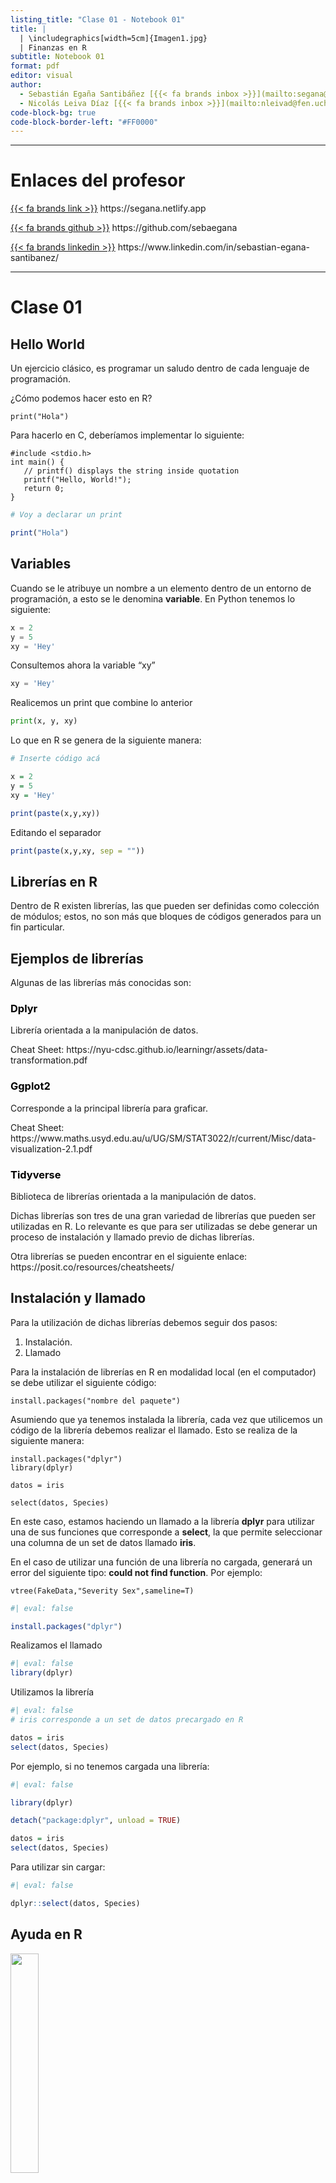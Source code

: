 ```yaml
---
listing_title: "Clase 01 - Notebook 01"
title: |
  | \includegraphics[width=5cm]{Imagen1.jpg}  
  | Finanzas en R
subtitle: Notebook 01
format: pdf
editor: visual
author:   
  - Sebastián Egaña Santibáñez [{{< fa brands inbox >}}](mailto:segana@fen.uchile.cl)
  - Nicolás Leiva Díaz [{{< fa brands inbox >}}](mailto:nleivad@fen.uchile.cl)
code-block-bg: true
code-block-border-left: "#FF0000"
---
```


------------------------------------------------------------------------

# Enlaces del profesor

[{{< fa brands link >}}](https://segana.netlify.app) https://segana.netlify.app

[{{< fa brands github >}}](https://github.com/sebaegana) https://github.com/sebaegana

[{{< fa brands linkedin >}}](https://www.linkedin.com/in/sebastian-egana-santibanez/) https://www.linkedin.com/in/sebastian-egana-santibanez/

------------------------------------------------------------------------

# Clase 01

## Hello World

Un ejercicio clásico, es programar un saludo dentro de cada lenguaje de programación.

¿Cómo podemos hacer esto en R?

```         
print("Hola")
```

Para hacerlo en C, deberíamos implementar lo siguiente:

```         
#include <stdio.h>
int main() {
   // printf() displays the string inside quotation
   printf("Hello, World!");
   return 0;
}
```

```r
# Voy a declarar un print

print("Hola")
```

## Variables

Cuando se le atribuye un nombre a un elemento dentro de un entorno de programación, a esto se le denomina **variable**. En Python tenemos lo siguiente:

```python
x = 2
y = 5
xy = 'Hey'

```

Consultemos ahora la variable "xy"

```python
xy = 'Hey'

```

Realicemos un print que combine lo anterior

```python
print(x, y, xy)

```

Lo que en R se genera de la siguiente manera:

```r
# Inserte código acá

x = 2
y = 5
xy = 'Hey'
```

```r
print(paste(x,y,xy))
```

Editando el separador

```r
print(paste(x,y,xy, sep = ""))
```

## Librerías en R

Dentro de R existen librerías, las que pueden ser definidas como colección de módulos; estos, no son más que bloques de códigos generados para un fin particular.

## Ejemplos de librerías

Algunas de las librerías más conocidas son:

### <font color='black'>**Dplyr**</font>

Librería orientada a la manipulación de datos.

Cheat Sheet: https://nyu-cdsc.github.io/learningr/assets/data-transformation.pdf

### <font color='black'>**Ggplot2**</font>

Corresponde a la principal librería para graficar.

Cheat Sheet: https://www.maths.usyd.edu.au/u/UG/SM/STAT3022/r/current/Misc/data-visualization-2.1.pdf

### <font color='black'>**Tidyverse**</font>

Biblioteca de librerías orientada a la manipulación de datos.

Dichas librerías son tres de una gran variedad de librerías que pueden ser utilizadas en R. Lo relevante es que para ser utilizadas se debe generar un proceso de instalación y llamado previo de dichas librerías.

Otra librerías se pueden encontrar en el siguiente enlace: https://posit.co/resources/cheatsheets/

## Instalación y llamado

Para la utilización de dichas librerías debemos seguir dos pasos:

1.  Instalación.
2.  Llamado

Para la instalación de librerías en R en modalidad local (en el computador) se debe utilizar el siguiente código:

```         
install.packages("nombre del paquete")
```

Asumiendo que ya tenemos instalada la librería, cada vez que utilicemos un código de la librería debemos realizar el llamado. Esto se realiza de la siguiente manera:

```         
install.packages("dplyr")
library(dplyr)

datos = iris

select(datos, Species)
```

En este caso, estamos haciendo un llamado a la librería **dplyr** para utilizar una de sus funciones que corresponde a **select**, la que permite seleccionar una columna de un set de datos llamado **iris**.

En el caso de utilizar una función de una librería no cargada, generará un error del siguiente tipo: **could not find function**. Por ejemplo:

```         
vtree(FakeData,"Severity Sex",sameline=T)
```

```r
#| eval: false

install.packages("dplyr")

```

Realizamos el llamado

```r
#| eval: false
library(dplyr)
```

Utilizamos la librería

```r
#| eval: false
# iris corresponde a un set de datos precargado en R

datos = iris
select(datos, Species)
```

Por ejemplo, si no tenemos cargada una librería:

```r
#| eval: false

library(dplyr)

detach("package:dplyr", unload = TRUE)

datos = iris
select(datos, Species)
```

Para utilizar sin cargar:

```r
#| eval: false

dplyr::select(datos, Species)

```

## Ayuda en R

![](stack.jpg){width="30%" fig-align="center"}

### Help

Dentro de R, viene considerada la opción de buscar ayuda. Para esto, debemos utilizar el siguiente código:

```         
?print
```

### Páginas

Por lo general, una parte importante de programar es aprender dónde buscar ejemplos y preguntas relacionadas con la labor que queremos programar. Para esto, existen algunas páginas claves:

W3 Schools : https://www.w3schools.com/r/default.asp

R para ciencia de datos: https://es.r4ds.hadley.nz/

Curso free de R en Datacamp: https://www.datacamp.com/courses/free-introduction-to-r

### Google

Una de las mejores opciones es utilizar Google; poner frases como: **Cómo hacer X en R** o **How to do X in R**

## Asignación en R

Se tienen 3 maneras:

Utilizando `=`

```r

x = 1
print(x)

```

Hacia la izquierda, utilizando `<-`

```r
y <- 2
print(y)
```

Hacia la derecha, utilizando `->`

```r
3 -> z
print(z)
```

## Operadores matemáticos

En este caso, R es muy parecido a una calculadora (pero mucho más potente). Veamos cuáles son los operadores dentro de este lenguaje:

|  Símbolo  |                Tarea ejecutada |
|:---------:|-------------------------------:|
|    \+     |                           Suma |
|    \-     |                          Resta |
|     /     |                       División |
|    %%     |                         Módulo |
|    \*     |                 Multiplicación |
|    %/%    |            División de enteros |
|    //     | Función de parte entera - Piso |
| \*\* ó \^ |                       Potencia |

Veamos la siguiente diferencia entre operadores:

```r
15 / 6

```

```r
15 %% 6

```

## Ejercicio 1

Defina x como un número cualquiera. Compruebe que x es par.

### Solución

```r
# De una manera básica

x = 10001

x %% 2

print(ifelse(x %% 2 == 0, "Par", "Impar"))

```

```r
# Generando una función para esto

es_par <- function(numero) {
  if (numero %% 2 == 0) {
    return(TRUE)
  } else {
    return(FALSE)
  }
}

# Ejemplo de uso
numero1 <- 10
numero2 <- 7

print(es_par(numero1)) # Devuelve TRUE, ya que 10 es par.
print(es_par(numero2)) # Devuelve FALSE, ya que 7 no es par.


```

## Operadores relacionales

En el caso de operatorias de carácter comparativo, existen los siguientes operadores:

| Símbolo | Tarea ejecutada   |
|:-------:|-------------------|
|   ==    | igual             |
|   !=    | no igual          |
|   \<    | menor que         |
|   \>    | mayor que         |
|   \<=   | menor o igual que |
|   \>=   | mayor o igual que |

Veamos la diferencia entres los siguientes operadores

```r
z = 1

z == 2

z >= 1
```

## Ejercicio 2

Considere el siguiente código

```r
(z == 2) + (z >= 1)
```

Explique el resultado del código.

## Operadores lógicos

Corresponde a los utilizados para álgebra booleana, es decir para escribir relaciones lógicas:

|  Símbolo  | Tarea ejecutada      |
|:---------:|----------------------|
|  x \| y   | x o y son verdaderos |
|   x & y   | x y y son verdaderos |
|    !x     | x no es verdadero    |
| isTRUE(x) | x es verdadero       |

## Input del usuario

Refiere a la posibilidad de generar interacciones con el usuario.

```         
readline(prompt="Mi nombre es: ")
```

Otra posibilidad, es guardar ese input en una variable y después imprimirlo utilizando print.

```         
nombre = readline(prompt="Mi nombre es: ")
```

Para imprimir:

```         
print(paste("Hola yo soy", nombre))
```

```r
readline(prompt="Mi nombre es: ")
```

Dejandolo dentro de una variable

```r
nombre = readline(prompt="Mi nombre es: ")
```

Para imprimirlo

```r
print(paste("Hola yo soy", nombre))
```

## Pipe operator

En programación, se relaciona con el encadenamiento de funciones. Puede estar representado por los siguientes símbolos `|`, `>>` o `%>%`

El tercer caso corresponde a R, y puede ser utilizado a través de shortcut ctrl + shift + m

Se implementa a través de la librería magrittr. Veamos un ejemplo clásico:

```r
# Example of using the pipe operator in R
library(magrittr)

# Traditional approach without pipe operator
result <- sqrt(mean(log10(abs(c(-2, -10, 3, 4, 8)))))

# Using the pipe operator for the same computation
result <- c(-2, -10, 3, 4, 8) %>% abs() %>% log10() %>% mean() %>% sqrt()

```

Otra implementación:

```r
quote(1:3 |> sum())
# sum(1:3)

quote(100 |> rnorm(n = 5))
# rnorm(100, n = 5)

quote(split(x = iris[-5], f = iris$Species) |>
        lapply(min) |>
        do.call(what = rbind))
```

Por lo general esta implementación es más restrictiva, por lo mismo, menos usada.

## Ver Notebook ejercicios 01

\par\rule{\textwidth}{0.5pt}

\newpage

# Clase 02

## Special constants en R: `NA`, `NULL`, `Inf`, `-Inf`, `NaN`

`NA` indica datos pérdidos o indefinidos

```r
5 + NA      
is.na(5+NA) 
```

Aplicado con la función promedio:

```r
mean(c(1, 2, NA, 4, 5)) 
mean(c(1, 2, NA, 4, 5), na.rm = TRUE) 
```

`NULL` indica un objeto vacío

```r
10 + NULL     
is.null(NULL) 
```

`Inf` y `-Inf` representan infinitos tanto positivo como negativo. Pueden ser producto de operatorias matemáticas

```r
5/0
is.finite(5/0) 
is.infinite(5/0) 
```

`NaN` (Not a Number) - el resultado no puede ser expresado o definido

```r
0/0
is.nan(0/0)
```

## Tipos de objetos

### Vectores

```r
v1 <- c(1, 5, 11, 33)       # Numeric vector, length 4
v1

v2 <- c("hello","world")    # Character vector, length 2 (a vector of strings)
v2

v3 <- c(TRUE, TRUE, FALSE)  # Logical vector, same as c(T, T, F)
v3
```

Combinar distintos elementos en un vector, genera coerción hacia el elemento más restrictivo

```r
v4 <- c(v1,v2,v3,"boo") 	# All elements turn into strings
v4
```

```r
class(v4)
```

Los vectores operan por defecto de manera iterativa en R

```r
v1 + v3     
v1 + 1       
v1 * 2       
v1 + c(1,7)  
```

#### Operaciones matemáticas para vectores

```r
sum(v1)      
mean(v1)     
sd(v1)       
cor(v1,v1*5) 
```

#### Operaciones lógicas con vectores

```r

v1 > 2      
v1==v2       
v1!=v2       
(v1>2) | (v2>0)   
(v1>2) & (v2>0)   

```

#### Selección de elementos en un vector

Seleccionando elementos de un vector:

```r
v1[3]             
v1[2:4]           
v1[c(1,3)]        
v1[c(T,T,F,F,F)]  
v1[v1>3]  
```

Cabe destacar, que la indexación se hace desde 1; esto no es un comportamiento clásico en lenguajes de programación.

Para añadir valores, solo se debe anotar la ubicación y los valores.

```r
v1[6:10] <- 6:10
v1
```

Se puede asignar de manera directa una extensión a un vector

```r
length(v1) <- 15
v1
```

### Factores

Son utilizados para almacenar datos categóricos.

```r
eye.col.v <- c("brown", "green", "brown", "blue", "blue", "blue")     
eye.col.f <- factor(c("brown", "green", "brown", "blue", "blue", "blue")) 
eye.col.v
eye.col.f
```

Como carácteristica relevante, los factores si poseen una relación con un valor númerico:

```r
levels(eye.col.f)  

as.numeric(eye.col.f)  
as.numeric(eye.col.v)  

as.character(eye.col.f)
as.character(eye.col.v)
```

## Matrices y arreglos

Una matriz, es un vector con n dimensiones:

```r
m <- rep(1, 20)   
dim(m) <- c(5,4)  
m
```

Se crea una matriz usando `matrix()`:

```r
m <- matrix(data=1, nrow=5, ncol=4)  
m <- matrix(1,5,4) 			            
dim(m)                                
m
```

O combinando vectores:

```r
m <- cbind(1:5, 5:1, 5:9)  
m <- rbind(1:5, 5:1, 5:9)  
m <- matrix(1:10,10,10)
m
```

#### Selección de elementos en una matriz:

Para seleccionar elementos dentro de una matriz, se opera de manera similar a con los vectores:

```r
m[2,3]  # Matrix m, row 2, column 3 - a single cell
m[2,]   # The whole second row of m as a vector
m[,2]   # The whole second column of m as a vector
m[1:2,4:6] # submatrix: rows 1 and 2, columns 4, 5 and 6
m[-1,]  
```

Utilizando operadores condicionales:

```r
m[1,] == m[,1]  
m > 3           
m[m > 3]   
```

Otro tipo de manipulaciones de matrices:

```r
t(m)          
m %*% t(m)   
m * m         
```

## Arreglos de dos o más dimensiones

```r
a <- array(data=1:18,dim=c(3,3,2)) 
a <- array(1:18,c(3,3,2))          
a
```

Para subseleccionar elementos:

```r
a[1,3,2]
```

## Listas

Corresponden a colección de objetos:

```r
l1 <- list(boo=v1,foo=v2,moo=v3,zoo="Animals!")  
l2 <- list(v1,v2,v3,"Animals!")

l3 <- list()
l4 <- NULL
```

Acceder a elementos en una lista:

```r
l1["boo"]      
l1[["boo"]]    
l1[[1]]        
l1[[1]][2]     
l1$boo         
```

Añadir elementos a una lista:

```r
l3[[1]] <- 11 
l4[[3]] <- c(22, 23) 
l1[[5]] <- "More elements!" 
l1[[8]] <- 1:11 
l1$Something <- "A thing"  
```

## Data Frames

Un dataframe es un caso especial de lista, utilizada para guardar las tablas de datos. Posee la estructura clásica fila columna.

Nota: Mientras en un comienzo se usan `data.frame`, más adelante al trabajar con `tidyverse` se utilizan `tibble` que corresponde a un concepto evolucionado de dataframe; de manera más específica corrige algunos comportamientos propios del dataframe, al no interpretarse los strings como factor por defecto y no existir `rownames`.

Creando un dataframe:

```r
dfr1 <- data.frame( ID=1:4,
                    FirstName=c("Jesper","Jonas","Pernille","Helle"),
                    Female=c(F,F,T,T),
                    Age=c(22,33,44,55) )

dfr1$FirstName
```

Para acceder a los elementos de un dataframe se debe tener en claro dos cosas: `dfr[row, column]`, donde las para las filas se puede acceder por número o condición y a las columnas por número o nombre. De manera alternativa para las columnas `dfr$column`

```r
dfr1[1,]   
dfr1[,1]  
dfr1$Age   
dfr1[1:2,3:4] 
dfr1[c(1,3),] 
```

Para encontrar los nombres de todos quienes son mayores de 30 años:

```r
dfr1[dfr1$Age>30,2]
```

Para obtener la media de las edades de las mujeres:

```r
mean(dfr1[dfr1$Female==TRUE,4])
```

## Tidyverse

Como parte de los desarrollo de [Hadley Wickham](http://hadley.nz/), la librería [`tidyverse`](https://www.tidyverse.org/), corresponde a un ecosistema orientado a las ciencias de datos, con paquetes que comparten la orientación de trabajo en relación a los datos.

Por ejemplo, permiten la utilización del pipe operator.

### Tibbles

Corresponde a la versión de dataframe en `tidyverse`. Se trabaja igual, pero con ciertas mejoras. Se pueden crear de tres maneras:

1.  Crear usando `tibble()`
2.  Usando explicitamente `as_tibble()` en una tabla.
3.  Cuando se aplica una función de `dplyr` en un dataframe, se convierte a tibble.

Vemos la tabla precargada `iris`

```r
#| echo: false
#| message: false
#| warning: false
library(tidyverse)

```

```r
#| eval: false
iris
```

Convertirlo en un elemento tibble

```r
head(as_tibble(iris))
```

Comparamos con la creación de un data frame:

```r
tibble(x = 1:5, y = 6:10)
data.frame(x = 1:5, y = 6:10)
```

## Importación y exportación de datos

### Importación

A pesar de que existen múltiples origenes para la obtención de archivos, podemos pensar en un Excel como el típico archivo. Para esto, utilizamos readxl que viene con tidyverse. Podemos ver la librería en la siguiente [`página`](https://readxl.tidyverse.org)

### Exportación

#### Exportar en Excel

Para esto existen las siguientes librerías:

-   xlsx
-   openxlsx
-   writexl

En donde las dos primeras pueden generar cierto conficto si se intenta utilizar de manera conjunta, generalmente asociado a Java, y la tercera no tiene requerimiento de Java.

Dependiendo de la que se utilice cambia la forma de generar esto.

```r

library("xlsx")
# Write the first data set in a new workbook
write.xlsx(USArrests, file = "myworkbook.xlsx",
      sheetName = "USA-ARRESTS", append = FALSE)

```

#### Exportar en Latex

Otra forma de exportar puede estar relacionada con tablas en formato Latex:

```r

library(stargazer)

stargazer(attitude)

```

Por ejemplo en base a tres regresiones (dos lineales y una probit):

```r

linear.1 <- lm(rating ~ complaints + privileges + learning + raises + critical,
data=attitude)

linear.2 <- lm(rating ~ complaints + privileges + learning, data=attitude)

attitude$high.rating <- (attitude$rating > 70)

probit.model <- glm(high.rating ~ learning + critical + advance, data=attitude,
family = binomial(link = "probit"))

```

A pesar de esto, desde mi opinión stargazer no es una buena opción para exportar tablas en latex. Veamos una solución a esto:

```r

library(gtsummary)
library(kableExtra)

t1 <- tbl_regression(linear.1)

as_kable_extra(t1, format = "latex") %>%
  save_kable("modelo.tex")

```

Combinando los tres modelos:

```r
t1 <- tbl_regression(linear.1)

t2 <- tbl_regression(linear.2)

t3 <- tbl_regression(probit.model)

tbl_merge(
  tbls = list(t1, t2, t3),
  tab_spanner = c("**Regresion 1**", "**Regresion 2**", "**Probit**")
)

as_kable_extra(t1, format = "latex") %>%
  save_kable("modelo_3.tex")
```
